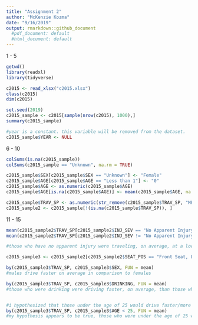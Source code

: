 ```yaml
---
title: "Assignment 2"
author: "McKenzie Kozma"
date: "9/16/2019"
output: rmarkdown::github_document
  #pdf_document: default
  #html_document: default
---
```


1 - 5

```r
getwd()
library(readxl)
library(tidyverse)

c2015 <- read_xlsx("c2015.xlsx")
class(c2015)
dim(c2015)

set.seed(2019)
c2015_sample <- c2015[sample(nrow(c2015), 1000),]
summary(c2015_sample)

#year is a constant. this variable will be removed from the dataset. 
c2015_sample$YEAR <- NULL
```

6 - 10
```r

colSums(is.na(c2015_sample))
colSums(c2015_sample == "Unknown", na.rm = TRUE)

c2015_sample$SEX[c2015_sample$SEX == "Unknown"] <- "Female"
c2015_sample$AGE[c2015_sample$AGE == "Less than 1"] <- "0"
c2015_sample$AGE <- as.numeric(c2015_sample$AGE)
c2015_sample$AGE[is.na(c2015_sample$AGE)] <- mean(c2015_sample$AGE, na.rm = TRUE)

c2015_sample$TRAV_SP <- as.numeric(str_remove(c2015_sample$TRAV_SP, "MPH"))
c2015_sample2 <- c2015_sample[!(is.na(c2015_sample$TRAV_SP)), ]
```


11 - 15
```r
mean(c2015_sample2$TRAV_SP[c2015_sample2$INJ_SEV == "No Apparent Injury (O)"], na.rm = TRUE)
mean(c2015_sample2$TRAV_SP[c2015_sample2$INJ_SEV != "No Apparent Injury (O)"], na.rm = TRUE)

#those who have no apparent injury were traveling, on average, at a lower speed

c2015_sample3 <- c2015_sample2[c2015_sample2$SEAT_POS == "Front Seat, Left Side", ]

by(c2015_sample3$TRAV_SP, c2015_sample3$SEX, FUN = mean)
#males drive faster on average in comparison to females

by(c2015_sample3$TRAV_SP, c2015_sample3$DRINKING, FUN = mean)
#those who were drinking were driving faster, on average, than those who were not drinking


#i hypothesized that those under the age of 25 would drive faster/more aggressively
by(c2015_sample3$TRAV_SP, c2015_sample3$AGE < 25, FUN = mean)
#my hypothesis appears to be true, those who were under the age of 25 were driving faster on average

```


